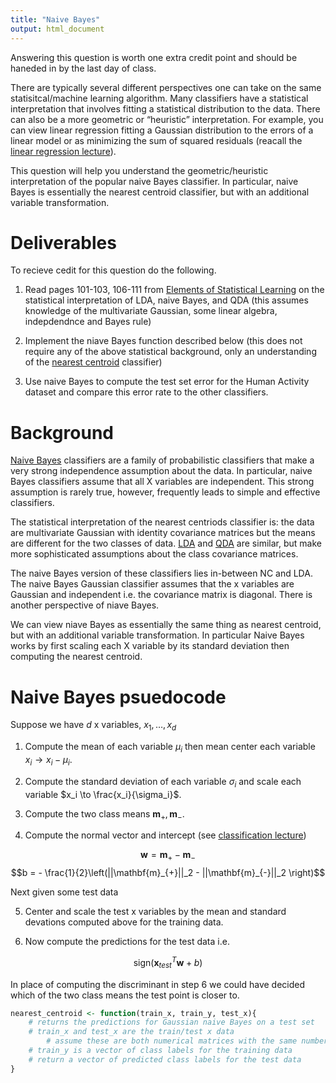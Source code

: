 ```yaml
---
title: "Naive Bayes"
output: html_document
---
```



Answering this question is worth one extra credit point and should be haneded in by the last day of class.

There are typically several different perspectives one can take on the same statisitcal/machine learning algorithm. Many classifiers have a statistical interpretation that involves fitting a statistical distribution to the data. There can also be a more geometric or "heuristic" interpretation. For example, you can view linear regression fitting a Gaussian distribution to the errors of a linear model or as minimizing the sum of squared residuals (reacall the [linear regression lecture](https://idc9.github.io/stor390/notes/linear_regression/linear_regression.html)). 

This question will help you understand the geometric/heuristic interpretation of the popular naive Bayes classifier. In particular, naive Bayes is essentially the nearest centroid classifier, but with an additional variable transformation.

# Deliverables

To recieve cedit for this question do the following.

1. Read pages 101-103, 106-111 from [Elements of Statistical Learning](http://statweb.stanford.edu/~tibs/ElemStatLearn/download.html) on the statistical interpretation of LDA, naive Bayes, and QDA (this assumes knowledge of the multivariate Gaussian, some linear algebra, indepdendnce and Bayes rule)

2. Implement the niave Bayes function described below (this does not require any of the above statistical background, only an understanding of the [nearest centroid](https://idc9.github.io/stor390/notes/classification/classification.html) classifier)

3. Use naive Bayes to compute the test set error for the Human Activity dataset and compare this error rate to the other classifiers.

# Background

[Naive Bayes](https://en.wikipedia.org/wiki/Naive_Bayes_classifier) classifiers are a family of probabilistic classifiers that make a very strong independence assumption about the data. In particular, naive Bayes classifiers assume that all X variables are independent. This strong assumption is rarely true, however, frequently leads to simple and effective classifiers.

The statistical interpretation of the nearest centriods classifier is: the data are multivariate Gaussian with identity covariance matrices but the means are different for the two classes of data. [LDA](https://en.wikipedia.org/wiki/Linear_discriminant_analysis) and [QDA](https://en.wikipedia.org/wiki/Quadratic_classifier) are similar, but make more sophisticated assumptions about the class covariance matrices.


The naive Bayes version of these classifiers lies in-between NC and LDA. The naive Bayes Gaussian classifier assumes that the x variables are Gaussian and independent i.e. the covariance matrix is diagonal. There is another perspective of niave Bayes.

We can view niave Bayes as essentially the same thing as nearest centroid, but with an additional variable transformation. In particular Naive Bayes works by first scaling each X variable by its standard deviation then computing the nearest centroid. 

# Naive Bayes psuedocode

Suppose we have $d$ x variables, $x_1, \dots, x_d$

1. Compute the mean of each variable $\mu_i$ then mean center each variable $x_i \to x_i - \mu_i$.

2. Compute the standard deviation of each variable $\sigma_i$ and scale each variable $x_i \to \frac{x_i}{\sigma_i}$.

3. Compute the two class means $\mathbf{m}_+, \mathbf{m}_-$.

4. Compute the normal vector and intercept (see [classification lecture](https://idc9.github.io/stor390/notes/classification/classification.html))

$$\mathbf{w} = \mathbf{m}_{+} - \mathbf{m}_{-}$$
$$b = - \frac{1}{2}\left(||\mathbf{m}_{+}||_2 - ||\mathbf{m}_{-}||_2 \right)$$

Next given some test data

5. Center and scale the test x variables by the mean and standard devations computed above for the training data.

6. Now compute the predictions for the test data i.e.

$$\text{sign}(\mathbf{x}_{test}^T \mathbf{w} + b)$$

In place of computing the discriminant in step 6 we could have decided which of the two class means the test point is closer to.


```r
nearest_centroid <- function(train_x, train_y, test_x){
    # returns the predictions for Gaussian naive Bayes on a test set
    # train_x and test_x are the train/test x data
        # assume these are both numerical matrices with the same number of columns
    # train_y is a vector of class labels for the training data
    # return a vector of predicted class labels for the test data
}
```



